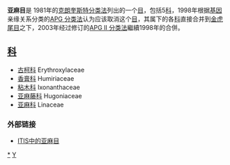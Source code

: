 {{Automatic taxobox
| taxon = Linales
| authority = Baskerville, 1839
| image = Koeh-088.jpg
| image_caption =亚麻（'' Linum usitatissimum ''）
| subdivision_ranks = [[科|科]]
| subdivision = 参见正文
}}
'''亚麻目'''是 1981年的[[克朗奎斯特分类法|克朗奎斯特分类法]]列出的一个[[目_(生物)|目]]，包括5[[科_(生物)|科]]，1998年根据[[基因|基因]]亲缘关系分类的[[APG_分类法|APG 分类法]]认为应该取消这个[[目_(生物)|目]]，其属下的各[[科_(生物)|科]]直接合并到[[金虎尾目|金虎尾目]]之下，2003年经过修订的[[APG_II_分类法|APG II 分类法]]繼續1998年的合併。

== [[科_(生物)|科]] ==
*[[古柯科|古柯科]] Erythroxylaceae
*[[香膏科|香膏科]] Humiriaceae
*[[粘木科|粘木科]] Ixonanthaceae
*[[亚麻藤科|亚麻藤科]] Hugoniaceae
*[[亚麻科|亚麻科]] Linaceae

=== 外部链接 ===
*[http://www.itis.gov/servlet/SingleRpt/SingleRpt?search_topic=TSN&search_value=29191 ITIS中的亚麻目]{{Wayback|url=http://www.itis.gov/servlet/SingleRpt/SingleRpt?search_topic=TSN&search_value=29191 |date=20100727031828 }}
{{Taxonbar|from=Q603568}}

[[Category:亚麻目|*]]
[[Category:1839年描述的分类群|Y]]